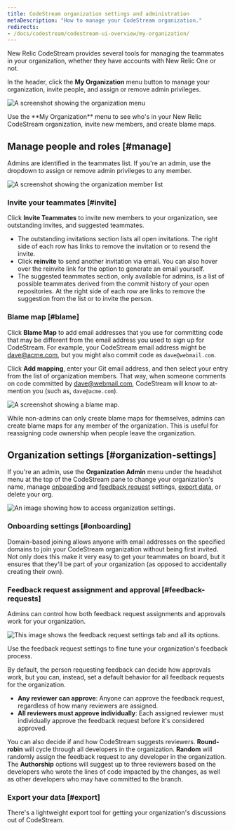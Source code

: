 ```yaml
---
title: CodeStream organization settings and administration
metaDescription: "How to manage your CodeStream organization."
redirects:
- /docs/codestream/codestream-ui-overview/my-organization/
---
```


New Relic CodeStream provides several tools for managing the teammates in your organization, whether they have accounts with New Relic One or not.

In the header, click the **My Organization** menu button to manage your organization, invite people, and assign or remove admin privileges. 

![A screenshot showing the organization menu](./images/MyOrgMenu.png "organization-menu")

<figcaption>Use the **My Organization** menu to see who's in your New Relic CodeStream organization, invite new members, and create blame maps.</figcaption>

## Manage people and roles [#manage]

Admins are identified in the teammates list. If you're an admin, use the dropdown to assign or remove admin privileges to any member.

![A screenshot showing the organization member list](./images/MyOrgMembers.png "organization-members")

### Invite your teammates [#invite]

Click **Invite Teammates** to invite new members to your organization, see outstanding invites, and suggested teammates.

  * The outstanding invitations section lists all open invitations. The right side of each row has links to remove the invitation or to resend the invite.
  * Click **reinvite** to send another invitation via email. You can also hover over the reinvite link for the option to generate an email yourself.
  * The suggested teammates section, only available for admins, is a list of possible teammates derived from the commit history of your open repositories. At the right side of each row are links to remove the suggestion from the list or to invite the person.

### Blame map [#blame]

Click **Blame Map** to add email addresses that you use for committing code that may be different from the email address you used to sign up for CodeStream. For example, your CodeStream email address might be dave@acme.com, but you might also commit code as `dave@webmail.com`. 

Click **Add mapping**, enter your Git email address, and then select your entry from the list of organization members. That way, when someone comments on code committed by dave@webmail.com, CodeStream will know to at-mention you (such as, `dave@acme.com`).

![A screenshot showing a blame map.](./images/MyOrgBlameMap.png "blame-map")

While non-admins can only create blame maps for themselves, admins can create blame maps for any member of the organization. This is useful for reassigning code ownership when people leave the organization.

## Organization settings [#organization-settings]

If you're an admin, use the **Organization Admin** menu under the headshot menu at the top of the CodeStream pane to change your organization's name, manage [onboarding](#onboarding) and [feedback request](#feedback-request) settings, [export data](#export), or delete your org.

![An image showing how to access organization settings.](/images/OrganizationSettings.png "Organization settings")

### Onboarding settings [#onboarding]

Domain-based joining allows anyone with email addresses on the specified domains to join your CodeStream organization without being first invited. Not only does this make it very easy to get your teammates on board, but it ensures that they'll be part of your organization (as opposed to accidentally creating their own).

### Feedback request assignment and approval [#feedback-requests]

Admins can control how both feedback request assignments and approvals work for your organization. 

![This image shows the feedback request settings tab and all its options.](/images/FRTeamSettings.png "Feedback request settings")

<figcaption>Use the feedback request settings to fine tune your organization's feedback process.</figcaption>

By default, the person requesting feedback can decide how approvals work, but you can, instead, set a default behavior for all feedback requests for the organization.

* **Any reviewer can approve**: Anyone can approve the feedback request, regardless of how many reviewers are assigned.
* **All reviewers must approve individually**: Each assigned reviewer must individually approve the feedback request before it's considered approved.

You can also decide if and how CodeStream suggests reviewers. **Round-robin** will cycle through all developers in the organization. **Random** will randomly assign the feedback request to any developer in the organization. The **Authorship** options will suggest up to three reviewers based on the developers who wrote the lines of code impacted by the changes, as well as other developers who may have committed to the branch.

### Export your data [#export] 

There's a lightweight export tool for getting your organization's discussions out of CodeStream. 